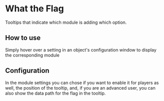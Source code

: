 
# What the Flag

<ModuleInfo/>

Tooltips that indicate which module is adding which option.

## How to use

Simply hover over a setting in an object's configuration window to
display the corresponding module

## Configuration

<ImageButBetter src="/images/WTF/Wtftooltip.png" alt="Basic WTF Tooltip" width={2000} height={2000} className={styles.wikiimagesmall}/>

In the module settings you can chose if you want to enable it for
players as well, the position of the tooltip, and, if you are an
advanced user, you can also show the data path for the flag in the
tooltip.
